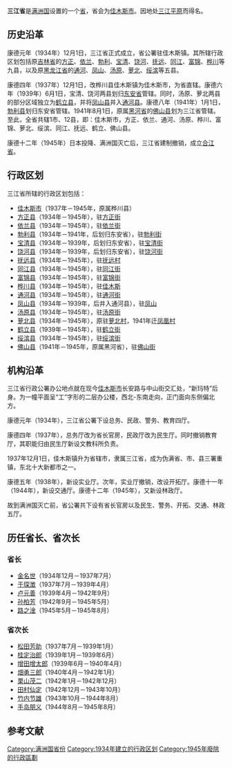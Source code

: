 {{Infobox Former Subdivision
|native_name = 
|conventional_long_name = 三江省
|common_name = 三江省
|abbrev =三
|p1 = 黑龙江省 (满洲国)
|flag_p1 = Flag of Manchukuo.svg
|p2 = 吉林省 (满洲国)
|flag_p2 = Flag of Manchukuo.svg
|s1 = 合江省
|flag_s1 = Flag of the Republic of China.svg
|capital = [[佳木斯市|佳木斯市]]
|subdivision = [[满洲国行政区划|省]]
|nation = {{MCK}}
|year_start = 1934年
|event_start = 
|date_start = 
|year_end = 1945年
|event_end = 
|date_end = 
|stat_area1=90418
|stat_year1=1940年
|stat_pop1=1416000
|today = {{CHN}}[[黑龙江省|黑龙江省]]
}}
'''三江省'''是[[满洲国|满洲国]]设置的一个[[省_(行政区划)|省]]，省会为[[佳木斯市|佳木斯市]]。因地处[[三江平原|三江平原]]而得名。

== 历史沿革 ==
康德元年（1934年）12月1日，三江省正式成立，省公署驻佳木斯镇。其所辖行政区划包括原[[吉林省_(满洲国)|吉林省]]的[[方正县|方正]]、[[依兰县|依兰]]、[[勃利县|勃利]]、[[宝清县|宝清]]、[[饶河县|饶河]]、[[抚远县|抚远]]、[[同江县|同江]]、[[富锦县|富锦]]、[[桦川县|桦川]]等九县，以及原[[黑龙江省_(中华民国)|黑龙江省]]的[[通河县|通河]]、[[凤山县|凤山]]、[[汤原县|汤原]]、[[萝北县|萝北]]、[[绥滨县|绥滨]]等五县。{{r|fu}}{{r|wang}}

康德四年（1937年）12月1日，改桦川县佳木斯镇为佳木斯市，为省直辖。康德六年（1939年）6月1日，宝清、饶河两县划归[[东安省|东安省]]管辖。同时，汤原、萝北两县的部分区域独立为[[鹤立县|鹤立县]]，并将[[凤山县|凤山县]]并入[[通河县|通河县]]。康德八年（1941年）1月1日，[[勃利县|勃利县]]划归东安省管辖。1941年8月1日，原属[[黑河省|黑河省]]的[[佛山县|佛山县]]划为三江省管辖。{{r|fu}}{{r|wang}}至此，全省共辖1市、12县，即：佳木斯市，方正、依兰、通河、汤原、桦川、富锦、萝北、绥滨、同江、抚远、鹤立、佛山县。

康德十二年（1945年）日本投降、满洲国灭亡后，三江省建制撤销，成立[[合江省|合江省]]。
== 行政区划 ==
三江省所辖的行政区划包括：{{r|fu}}
* [[佳木斯市|佳木斯市]]（1937年－1945年，原属桦川县）
* [[方正县|方正县]]（1934年－1945年），驻[[方正镇|方正街]]
* [[依兰县|依兰县]]（1934年－1945年），驻[[依兰镇_(依兰县)|依兰街]]
* [[勃利县|勃利县]]（1934年－1941年，后划归东安省），驻[[勃利镇|勃利街]]
* [[宝清县|宝清县]]（1934年－1939年，后划归东安省），驻[[宝清镇|宝清街]]
* [[饶河县|饶河县]]（1934年－1939年，后划归东安省），驻[[饶河镇|饶河街]]
* [[抚远县|抚远县]]（1934年－1945年），驻[[抚远镇|抚远村]]
* [[同江县|同江县]]（1934年－1945年），驻[[同江镇|同江街]]
* [[富锦县|富锦县]]（1934年－1945年），驻[[城关社区建设委员会|富锦街]]
* [[桦川县|桦川县]]（1934年－1945年），驻[[佳木斯|佳木斯]]
* [[通河县|通河县]]（1934年－1945年），驻[[通河镇|通河街]]
* [[凤山县|凤山县]]（1934年－1939年，后并入通河县），驻[[凤山镇_(通河县)|凤山]]
* [[汤原县|汤原县]]（1934年－1945年），驻[[汤原镇|汤原街]]
* [[萝北县|萝北县]]（1934年－1945年），原驻[[肇兴镇_(萝北县)|萝北村]]，1941年迁[[凤翔镇_(萝北县)|凤凰村]]
* [[鹤立县|鹤立县]]（1939年－1945年），驻[[鹤立镇|鹤立街]]
* [[绥滨县|绥滨县]]（1934年－1945年），驻[[绥滨镇|绥滨街]]
* [[佛山县|佛山县]]（1941年－1945年，原属黑河省），驻[[朝阳镇_(嘉荫县)|佛山街]]

== 机构沿革 ==
三江省行政公署办公地点就在现今[[佳木斯市|佳木斯市]]长安路与中山街交汇处，“新玛特”后身。为一幢平面呈“工”字形的二层办公楼，西北-东南走向，正门面向东侧偏北方。

康德元年（1934年），三江省公署下设总务、民政、警务、教育四厅。{{r|hlj}}

康德四年（1937年），总务厅改为省长官房，民政厅改为民生厅。同时撤销教育厅，其职能归由民生厅新设文教科所负责。

1937年12月1日，佳木斯镇升为省辖市，隶属三江省，成为伪满省、市、县三署重镇，东北十大新都市之一。

康德五年（1938年），新设实业厅。次年，实业厅撤销，改设开拓厅。康德十一年（1944年），新设交通厅。康德十二年（1945年），又新设林政厅。{{r|hlj}}

故到满洲国灭亡前，省公署共下设有省长官房以及民生、警务、开拓、交通、林政五厅。{{r|hlj}}

== 历任省长、省次长 ==
=== 省长 ===
* [[金名世|金名世]]（1934年12月－1937年7月）
* [[于琛澂|于琛澂]]（1937年7月－1939年4月）
* [[卢元善|卢元善]]（1939年4月－1942年9月）
* [[孙柏芳|孙柏芳]]（1942年9月－1945年5月）
* [[路之淦|路之淦]]（1945年5月－1945年8月）

=== 省次长 ===
* [[松田芳助|松田芳助]]（1937年7月－1939年1月）
* [[桂定治郎|桂定治郎]]（1939年1月－1939年6月）
* [[增田增太郎|增田增太郎]]（1939年6月－1940年4月）
* [[畑勇三郎|畑勇三郎]]（1940年4月－1942年1月）
* [[栗山茂二|栗山茂二]]（1942年1月－1942年12月）
* [[田村仙定|田村仙定]]（1942年12月－1943年10月）
* [[竹内节雄|竹内节雄]]（1943年10月－1944年8月）
* [[手岛朋义|手岛朋义]]（1944年8月－1945年8月）

== 参考文献 ==
{{reflist|refs=
<ref name=fu>{{cite book|title=《中国行政区划通史 中华民国卷》|author=傅林祥,郑宝恒|publisher=复旦大学出版社|year=2007}}</ref>
<ref name=wang>{{cite book|title=《黑龙江建置述略》|author=王培乐|publisher=海洋出版社|year=1993}}</ref>
<ref name=hlj>{{cite book|title=《黑龙江政府志》|editor=王培乐|publisher=黑龙江人民出版社|year=2001}}</ref>
}}

{{滿洲國行政區劃}}
[[Category:满洲国省份|Category:满洲国省份]]

[[Category:1934年建立的行政区划|Category:1934年建立的行政区划]]
[[Category:1945年廢除的行政區劃|Category:1945年廢除的行政區劃]]
